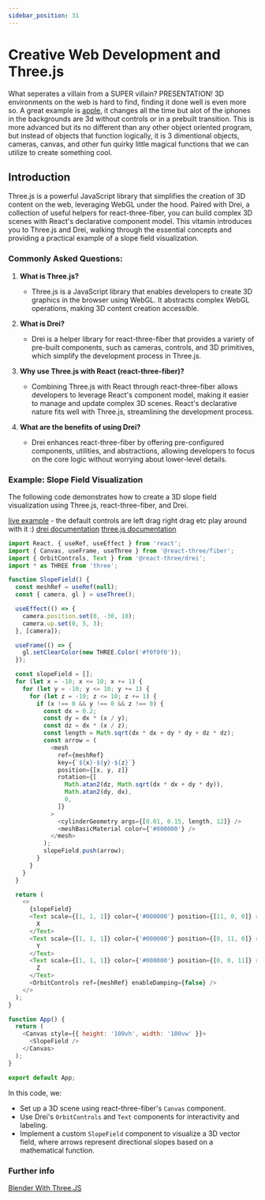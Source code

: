 ```yaml
---
sidebar_position: 31
---
```



# Creative Web Development and Three.js




What seperates a villain from a SUPER villain? PRESENTATION! 3D environments on the web is hard to find, finding it done well is even more so. A great example is [apple](https://www.apple.com/), it changes all the time but alot of the iphones in the backgrounds  are 3d without controls or in a prebuilt transition. This is more advanced but its no different than any other object oriented program, but instead of objects that function logically, it is 3 dimentional objects, cameras, canvas, and other fun quirky little magical functions that we can utilize to create something cool. 

## Introduction


Three.js is a powerful JavaScript library that simplifies the creation of 3D content on the web, leveraging WebGL under the hood. Paired with Drei, a collection of useful helpers for react-three-fiber, you can build complex 3D scenes with React's declarative component model. This vitamin introduces you to Three.js and Drei, walking through the essential concepts and providing a practical example of a slope field visualization.

### Commonly Asked Questions:

1. **What is Three.js?**
   - Three.js is a JavaScript library that enables developers to create 3D graphics in the browser using WebGL. It abstracts complex WebGL operations, making 3D content creation accessible.

2. **What is Drei?**
   - Drei is a helper library for react-three-fiber that provides a variety of pre-built components, such as cameras, controls, and 3D primitives, which simplify the development process in Three.js.

3. **Why use Three.js with React (react-three-fiber)?**
   - Combining Three.js with React through react-three-fiber allows developers to leverage React's component model, making it easier to manage and update complex 3D scenes. React's declarative nature fits well with Three.js, streamlining the development process.

4. **What are the benefits of using Drei?**
   - Drei enhances react-three-fiber by offering pre-configured components, utilities, and abstractions, allowing developers to focus on the core logic without worrying about lower-level details.

### Example: Slope Field Visualization

The following code demonstrates how to create a 3D slope field visualization using Three.js, react-three-fiber, and Drei.

[live example](https://3dslopefield.vercel.app/) - the default controls are left drag right drag etc play around with it :)
[drei documentation](https://github.com/pmndrs/drei)
[three.js documentation](https://threejs.org/docs/)
```javascript
import React, { useRef, useEffect } from 'react';
import { Canvas, useFrame, useThree } from '@react-three/fiber';
import { OrbitControls, Text } from '@react-three/drei';
import * as THREE from 'three';

function SlopeField() {
  const meshRef = useRef(null);
  const { camera, gl } = useThree();

  useEffect(() => {
    camera.position.set(0, -30, 10);
    camera.up.set(0, 5, 3);
  }, [camera]);

  useFrame(() => {
    gl.setClearColor(new THREE.Color('#f0f0f0'));
  });

  const slopeField = [];
  for (let x = -10; x <= 10; x += 1) {
    for (let y = -10; y <= 10; y += 1) {
      for (let z = -10; z <= 10; z += 1) {
        if (x !== 0 && y !== 0 && z !== 0) {
          const dx = 0.2;
          const dy = dx * (x / y);
          const dz = dx * (x / z);
          const length = Math.sqrt(dx * dx + dy * dy + dz * dz);
          const arrow = (
            <mesh
              ref={meshRef}
              key={`${x}-${y}-${z}`}
              position={[x, y, z]}
              rotation={[
                Math.atan2(dz, Math.sqrt(dx * dx + dy * dy)),
                Math.atan2(dy, dx),
                0,
              ]}
            >
              <cylinderGeometry args={[0.01, 0.15, length, 12]} />
              <meshBasicMaterial color={'#000000'} />
            </mesh>
          );
          slopeField.push(arrow);
        }
      }
    }
  }

  return (
    <>
      {slopeField}
      <Text scale={[1, 1, 1]} color={'#000000'} position={[11, 0, 0]} rotation={[0, Math.PI / 2, 0]}>
        X
      </Text>
      <Text scale={[1, 1, 1]} color={'#000000'} position={[0, 11, 0]} rotation={[0, 0, Math.PI / 2]}>
        Y
      </Text>
      <Text scale={[1, 1, 1]} color={'#000000'} position={[0, 0, 11]} rotation={[Math.PI / 2, 0, 0]}>
        Z
      </Text>
      <OrbitControls ref={meshRef} enableDamping={false} />
    </>
  );
}

function App() {
  return (
    <Canvas style={{ height: '100vh', width: '100vw' }}>
      <SlopeField />
    </Canvas>
  );
}

export default App;
```

In this code, we:

- Set up a 3D scene using react-three-fiber's `Canvas` component.
- Use Drei's `OrbitControls` and `Text` components for interactivity and labeling.
- Implement a custom `SlopeField` component to visualize a 3D vector field, where arrows represent directional slopes based on a mathematical function.


### Further info

[Blender With Three.JS](https://www.youtube.com/watch?v=_QmhpmZVZIU)